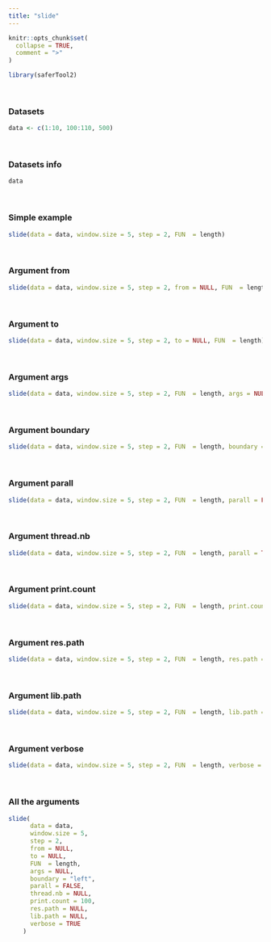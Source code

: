 ---
title: "slide"
---

```{r, include = FALSE}
knitr::opts_chunk$set(
  collapse = TRUE,
  comment = ">"
)
```

```{r setup}
library(saferTool2)
```
<br>

### Datasets

```{r}
data <- c(1:10, 100:110, 500)
```
<br>

### Datasets info

```{r}
data
```
<br>


### Simple example
```{r}
slide(data = data, window.size = 5, step = 2, FUN  = length)
```
<br>

### Argument from
```{r}
slide(data = data, window.size = 5, step = 2, from = NULL, FUN  = length)
```
<br>

### Argument to
```{r}
slide(data = data, window.size = 5, step = 2, to = NULL, FUN  = length)
```
<br>


### Argument args
```{r}
slide(data = data, window.size = 5, step = 2, FUN  = length, args = NULL)
```
<br>

### Argument boundary
```{r}
slide(data = data, window.size = 5, step = 2, FUN  = length, boundary = "left")
```
<br>

### Argument parall
```{r}
slide(data = data, window.size = 5, step = 2, FUN  = length, parall = FALSE)
```
<br>

### Argument thread.nb
```{r}
slide(data = data, window.size = 5, step = 2, FUN  = length, parall = TRUE, thread.nb = NULL)
```
<br>

### Argument print.count
```{r}
slide(data = data, window.size = 5, step = 2, FUN  = length, print.count = 100)
```
<br>

### Argument res.path
```{r}
slide(data = data, window.size = 5, step = 2, FUN  = length, res.path = NULL)
```
<br>


### Argument lib.path
```{r}
slide(data = data, window.size = 5, step = 2, FUN  = length, lib.path = NULL)
```
<br>


### Argument verbose
```{r}
slide(data = data, window.size = 5, step = 2, FUN  = length, verbose = TRUE)
```
<br>

### All the arguments
```{r}
slide(
      data = data,
      window.size = 5,
      step = 2,
      from = NULL,
      to = NULL,
      FUN  = length,
      args = NULL,
      boundary = "left",
      parall = FALSE,
      thread.nb = NULL,
      print.count = 100,
      res.path = NULL,
      lib.path = NULL,
      verbose = TRUE
    )
```

